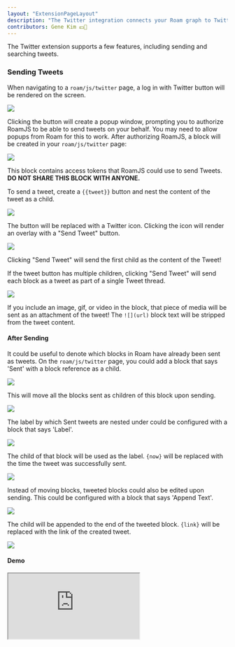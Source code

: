 ```yaml
---
layout: "ExtensionPageLayout"
description: "The Twitter integration connects your Roam graph to Twitter!"
contributors: Gene Kim 💵📓
---
```



<TwitterAuth />

The Twitter extension supports a few features, including sending and searching tweets.

### Sending Tweets

When navigating to a `roam/js/twitter` page, a log in with Twitter button will be rendered on the screen.

![](/images/twitter-login.png)

Clicking the button will create a popup window, prompting you to authorize RoamJS to be able to send tweets on your behalf. You may need to allow popups from Roam for this to work. After authorizing RoamJS, a block will be created in your `roam/js/twitter` page:

![](/images/twitter-oauth.png)

This block contains access tokens that RoamJS could use to send Tweets. **DO NOT SHARE THIS BLOCK WITH ANYONE.**

To send a tweet, create a `{{tweet}}` button and nest the content of the tweet as a child.

![](/images/twitter-block.png)

The button will be replaced with a Twitter icon. Clicking the icon will render an overlay with a "Send Tweet" button.

![](/images/tweet-overlay.png)

Clicking "Send Tweet" will send the first child as the content of the Tweet!

If the tweet button has multiple children, clicking "Send Tweet" will send each block as a tweet as part of a single Tweet thread.

![](/images/tweet-thread.png)

If you include an image, gif, or video in the block, that piece of media will be sent as an attachment of the tweet! The `![](url)` block text will be stripped from the tweet content.

#### After Sending

It could be useful to denote which blocks in Roam have already been sent as tweets. On the `roam/js/twitter` page, you could add a block that says 'Sent' with a block reference as a child.

![](/images/tweet-sent.png)

This will move all the blocks sent as children of this block upon sending.

![](/images/tweet-nest.png)

The label by which Sent tweets are nested under could be configured with a block that says 'Label'.

![](/images/tweet-label-config.png)

The child of that block will be used as the label. `{now}` will be replaced with the time the tweet was successfully sent.

![](/images/tweet-label.png)

Instead of moving blocks, tweeted blocks could also be edited upon sending. This could be configured with a block that says 'Append Text'.

![](/images/tweet-append-config.png)

The child will be appended to the end of the tweeted block. `{link}` will be replaced with the link of the created tweet.

![](/images/tweet-append.png)

#### Demo

<div
  style={{
    position: "relative",
    paddingBottom: "66.66666666666666%",
    height: 0,
  }}
>
  <iframe
    src="https://www.loom.com/embed/59efa05227f042258dee87bc0d7387e2"
    allowFullScreen
    style={{
      position: "absolute",
      top: 0,
      left: 0,
      width: "100%",
      height: "100%",
    }}
  />
</div>

### Twitter Feed

You could configure the extension to show a feed of all tweets you liked the previous day upon opening your daily notes page.

On the `[[roam/js/twitter]]` page, add a block that says `feed` and then reload Roam. Now navigate to the daily notes page or to today's page. A dialog will appear and show you a feed of all the tweets that were published yesterday and that you liked.

Clicking "Import" will add a `#[[Twitter Feed]]` tag to your Daily Notes page with links to all the tweets nested below it.

### Searching Tweets

The script supports the following configuration attributes, to be added in the `[[roam/js/twitter]]` page:

- `Username` - (Required) This is your twitter handle.

Here's an example configuration page:

![](/images/twitter-config.png)

In any page, create a `Twitter References` button by typing in `{{twitter references}}` (case-insensitive) in a block. Upon clicking the button, the extension will clear the button and fill the page in with the tweets where you've mentioned that page title. So, if you've tweeted about `books` a lot on twitter, you can head over to the `books` page on roam, and then pull all your tweets about `books`!

One caveat is that this can only pull tweets made in the last 7 days.
